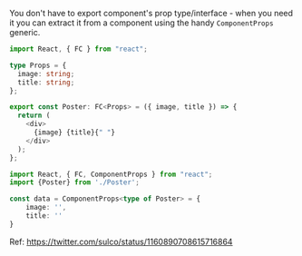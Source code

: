 <Meta title="React/Using react ComponentProps" />

You don't have to export component's prop type/interface - when you need it you can extract it from a component using the handy `ComponentProps` generic.

```ts
import React, { FC } from "react";

type Props = {
  image: string;
  title: string;
};

export const Poster: FC<Props> = ({ image, title }) => {
  return (
    <div>
      {image} {title}{" "}
    </div>
  );
};
```

```ts
import React, { FC, ComponentProps } from "react";
import {Poster} from './Poster';

const data = ComponentProps<type of Poster> = {
    image: '',
    title: ''
}
```

Ref: https://twitter.com/sulco/status/1160890708615716864
